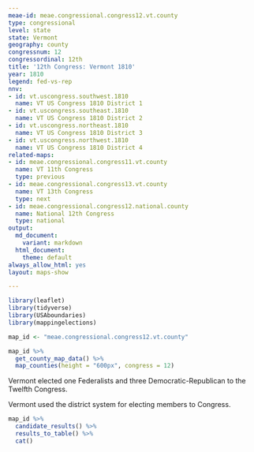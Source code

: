```yaml
---
meae-id: meae.congressional.congress12.vt.county
type: congressional
level: state
state: Vermont
geography: county
congressnum: 12
congressordinal: 12th
title: '12th Congress: Vermont 1810'
year: 1810
legend: fed-vs-rep
nnv:
- id: vt.uscongress.southwest.1810
  name: VT US Congress 1810 District 1
- id: vt.uscongress.southeast.1810
  name: VT US Congress 1810 District 2
- id: vt.uscongress.northeast.1810
  name: VT US Congress 1810 District 3
- id: vt.uscongress.northwest.1810
  name: VT US Congress 1810 District 4
related-maps:
- id: meae.congressional.congress11.vt.county
  name: VT 11th Congress
  type: previous
- id: meae.congressional.congress13.vt.county
  name: VT 13th Congress
  type: next
- id: meae.congressional.congress12.national.county
  name: National 12th Congress
  type: national
output:
  md_document:
    variant: markdown
  html_document:
    theme: default
always_allow_html: yes
layout: maps-show

---
```


```r
library(leaflet)
library(tidyverse)
library(USAboundaries)
library(mappingelections)

map_id <- "meae.congressional.congress12.vt.county"
```

<div class="map">

```r
map_id %>%
  get_county_map_data() %>%
  map_counties(height = "600px", congress = 12)
```

</div>

Vermont elected one Federalists and three Democratic-Republican to the Twelfth Congress.

Vermont used the district system for electing members to Congress.

<div class="results-table">

```r
map_id %>%
  candidate_results() %>%
  results_to_table() %>%
  cat()
```

</div>
